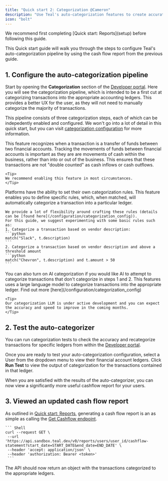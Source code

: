 ```yaml
---
title: "Quick start 2: Categorization @Cameron"
description: "Use Teal's auto-categorization features to create accurate reports."
icon: "bolt"
---
```


<Note>
  We recommend first completing [Quick start: Reports](setup) before following this guide.
</Note>

This Quick start guide will walk you through the steps to configure Teal's auto-categorization pipeline by using 
the cash flow report from the previous guide.  

## 1. Configure the auto-categorization pipeline
Start by opening the **Categorization** section of the [Developer portal](https://developer.teal.dev/categorization). 
Here you will see the categorization pipeline, which is intended to be a first cut at categorizing transactions 
into the appropriate accounting ledgers. This provides a better UX for the user, as they will not need to manually categorize the majority of transactions.

This pipeline consists of three categorization steps, each of which can be indepedently enabled and configured. We won't go into a lot of detail 
in this quick start, but you can visit [categorization configuration](/configuration/categorization_config) for more information. 

<AccordionGroup>
  <Accordion 
  icon="circle-1" 
  title="Transfers Between Accounts"
  >
    This feature recognizes when a transaction is a transfer of funds between two financial accounts. 
    Tracking the movements of funds between financial accounts is important as they are are movements of cash 
    within the business, rather than into or out of the business. This ensures that these transactions are 
    not "double counted" as cash inflows or cash outflows.

    <Tip>
    We recommend enabling this feature in most circumstances.
    </Tip>
    
  </Accordion>
  <Accordion
    icon="circle-2"
    title="Categorization Rules"
  >
    Platforms have the ability to set their own categorization rules. This feature enables you to define 
    specific rules, which, when matched, will automatically categorize a transaction into a particular ledger.

    We provide a lot of flexibility around crafting these rules (details can be [found here](/configuration/categorization_config)). 
    For this guide, we suggest experimenting with some basic rules such as: 
    1. Categorize a transaction based on vendor description:
    ```python
    match("Slack", t.description)
    ```
    2. Categorize a transaction based on vendor description and above a threshold amount
    ```python
    match("Chevron", t.description) and t.amount > 50
    ```
  </Accordion>
   <Accordion
    icon="circle-3"
    title="AI Categorization"
  >
    You can also turn on AI categorization if you would like AI to attempt to categorize transactions 
    that don't categorize in steps 1 and 2. This features uses a large language model to categorize transactions 
    into the appropriate ledger. Find out more [here](/configuration/categorization_config)

    <Tip>
    Our categorization LLM is under active development and you can expect the accuracy and speed to improve in the coming months.
    </Tip>

  </Accordion>
</AccordionGroup>

## 2. Test the auto-categorizer

You can run categorization tests to check the accuracy and recategorize transactions for specific ledgers 
from within the [Developer portal](https://developer.teal.dev/categorization).

Once you are ready to test your auto-categorization configuration, select a User from the dropdown menu to view 
their financial account ledgers. Click **Run Test** to view the output of categorization for the transactions contained
in that ledger. 

When you are satisfied with the results of the auto-categorizer, you can now view a significantly more useful cashflow report for your users.

## 3. Viewed an updated cash flow report

As outlined in [Quick start: Reports](/getting_started/Quickstart), generating a cash flow report is an as simple as 
calling the [Get Cashflow endpoint](/api-reference/reports/get_cashflow_statement).

    ``` Shell
    curl --request GET \
     --url 'https://api.sandbox.teal.dev/v0/reports/users/user_id/cashflow-statement?start_date=START_DATE&end_date=END_DATE' \
     --header 'accept: application/json' \
     --header 'authorization: Bearer <token>'
     ```

The API should now return an object with the transactions categorized to the appropriate ledgers. 